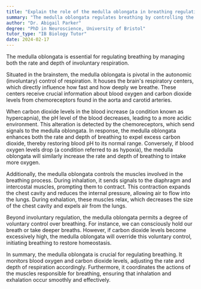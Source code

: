 ```yaml
---
title: "Explain the role of the medulla oblongata in breathing regulation"
summary: "The medulla oblongata regulates breathing by controlling the rate and depth of involuntary respiration."
author: "Dr. Abigail Parker"
degree: "PhD in Neuroscience, University of Bristol"
tutor_type: "IB Biology Tutor"
date: 2024-02-17
---
```


The medulla oblongata is essential for regulating breathing by managing both the rate and depth of involuntary respiration.

Situated in the brainstem, the medulla oblongata is pivotal in the autonomic (involuntary) control of respiration. It houses the brain's respiratory centers, which directly influence how fast and how deeply we breathe. These centers receive crucial information about blood oxygen and carbon dioxide levels from chemoreceptors found in the aorta and carotid arteries.

When carbon dioxide levels in the blood increase (a condition known as hypercapnia), the pH level of the blood decreases, leading to a more acidic environment. This alteration is detected by the chemoreceptors, which send signals to the medulla oblongata. In response, the medulla oblongata enhances both the rate and depth of breathing to expel excess carbon dioxide, thereby restoring blood pH to its normal range. Conversely, if blood oxygen levels drop (a condition referred to as hypoxia), the medulla oblongata will similarly increase the rate and depth of breathing to intake more oxygen.

Additionally, the medulla oblongata controls the muscles involved in the breathing process. During inhalation, it sends signals to the diaphragm and intercostal muscles, prompting them to contract. This contraction expands the chest cavity and reduces the internal pressure, allowing air to flow into the lungs. During exhalation, these muscles relax, which decreases the size of the chest cavity and expels air from the lungs.

Beyond involuntary regulation, the medulla oblongata permits a degree of voluntary control over breathing. For instance, we can consciously hold our breath or take deeper breaths. However, if carbon dioxide levels become excessively high, the medulla oblongata will override this voluntary control, initiating breathing to restore homeostasis.

In summary, the medulla oblongata is crucial for regulating breathing. It monitors blood oxygen and carbon dioxide levels, adjusting the rate and depth of respiration accordingly. Furthermore, it coordinates the actions of the muscles responsible for breathing, ensuring that inhalation and exhalation occur smoothly and effectively.
    